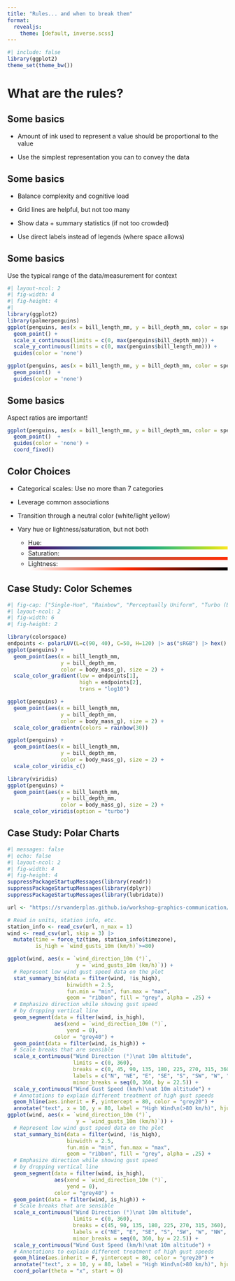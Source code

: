 ```yaml
---
title: "Rules... and when to break them"
format: 
  revealjs:
    theme: [default, inverse.scss]
---
```


```r
#| include: false
library(ggplot2)
theme_set(theme_bw())
```

# What are the rules?

## Some basics

- Amount of ink used to represent a value should be proportional to the value

- Use the simplest representation you can to convey the data

## Some basics

- Balance complexity and cognitive load

- Grid lines are helpful, but not too many

- Show data + summary statistics (if not too crowded)

- Use direct labels instead of legends (where space allows)

## Some basics

Use the typical range of the data/measurement for context

```r
#| layout-ncol: 2
#| fig-width: 4
#| fig-height: 4
#| 
library(ggplot2)
library(palmerpenguins)
ggplot(penguins, aes(x = bill_length_mm, y = bill_depth_mm, color = species)) + 
  geom_point() + 
  scale_x_continuous(limits = c(0, max(penguins$bill_depth_mm))) + 
  scale_y_continuous(limits = c(0, max(penguins$bill_length_mm))) +
  guides(color = 'none')

ggplot(penguins, aes(x = bill_length_mm, y = bill_depth_mm, color = species)) + 
  geom_point()  +
  guides(color = 'none')
```



## Some basics

Aspect ratios are important!

```r

ggplot(penguins, aes(x = bill_length_mm, y = bill_depth_mm, color = species)) + 
  geom_point()  +
  guides(color = 'none') + 
  coord_fixed()
```

## Color Choices

- Categorical scales: Use no more than 7 categories
- Leverage common associations
- Transition through a neutral color (white/light yellow)
- Vary hue or lightness/saturation, but not both

    - Hue: 
        <div id="gradient-css-generator-demo" style="background: linear-gradient(90deg, rgb(68, 1, 84) 0%, rgb(72, 33, 115) 9%, rgb(67, 62, 133) 18%, rgb(56, 89, 140) 27%, rgb(45, 112, 142) 36%, rgb(37,133, 142) 45%, rgb(30, 155, 138) 55%, rgb(43, 176, 127) 64%, rgb(81, 197, 106) 73%, rgb(133, 213, 74) 82%, rgb(194, 223, 35) 91%, rgb(253, 231, 37) 100%);min-width:20em;min-height:0.5em;">
    - Saturation: 
    <div id="gradient-css-generator-demo" style="background: linear-gradient(90deg, hsl(10 0 50) 0%, hsl(10 50 50) 50%, hsl(10 100 50) 100%);min-width:20em;min-height:0.5em;">
        </div>
    - Lightness: 
    <div id="gradient-css-generator-demo" style="background: linear-gradient(90deg, hsl(10 100 100) 0%, hsl(10 100 50) 50%, hsl(10 100 0) 100%);min-width:20em;min-height:0.5em;">
        </div>


## Case Study: Color Schemes {.r-fit-text}


```r
#| fig-cap: ["Single-Hue", "Rainbow", "Perceptually Uniform", "Turbo (Better Rainbow)"]
#| layout-ncol: 2
#| fig-width: 6
#| fig-height: 2

library(colorspace)
endpoints <- polarLUV(L=c(90, 40), C=50, H=120) |> as("sRGB") |> hex()
ggplot(penguins) + 
  geom_point(aes(x = bill_length_mm, 
                 y = bill_depth_mm, 
                 color = body_mass_g), size = 2) + 
  scale_color_gradient(low = endpoints[1], 
                       high = endpoints[2], 
                       trans = "log10")

ggplot(penguins) + 
  geom_point(aes(x = bill_length_mm, 
                 y = bill_depth_mm, 
                 color = body_mass_g), size = 2) + 
  scale_color_gradientn(colors = rainbow(30))

ggplot(penguins) + 
  geom_point(aes(x = bill_length_mm, 
                 y = bill_depth_mm, 
                 color = body_mass_g), size = 2) + 
  scale_color_viridis_c()

library(viridis)
ggplot(penguins) + 
  geom_point(aes(x = bill_length_mm, 
                 y = bill_depth_mm, 
                 color = body_mass_g), size = 2) + 
  scale_color_viridis(option = "turbo")
```


## Case Study: Polar Charts

```r
#| messages: false
#| echo: false
#| layout-ncol: 2
#| fig-width: 4
#| fig-height: 4
suppressPackageStartupMessages(library(readr))
suppressPackageStartupMessages(library(dplyr))
suppressPackageStartupMessages(library(lubridate))

url <- "https://srvanderplas.github.io/workshop-graphics-communication/data/open-meteo-40.39N95.70W305m.csv"

# Read in units, station info, etc.
station_info <- read_csv(url, n_max = 1)
wind <- read_csv(url, skip = 3) |>
  mutate(time = force_tz(time, station_info$timezone), 
         is_high = `wind_gusts_10m (km/h)`>=80)

ggplot(wind, aes(x = `wind_direction_10m (°)`, 
                      y = `wind_gusts_10m (km/h)`)) + 
  # Represent low wind gust speed data on the plot
  stat_summary_bin(data = filter(wind, !is_high), 
                   binwidth = 2.5,
                   fun.min = "min", fun.max = "max", 
                   geom = "ribbon", fill = "grey", alpha = .25) + 
  # Emphasize direction while showing gust speed 
  # by dropping vertical line
  geom_segment(data = filter(wind, is_high), 
               aes(xend = `wind_direction_10m (°)`, 
                   yend = 0), 
               color = "grey40") +  
  geom_point(data = filter(wind, is_high)) + 
  # Scale breaks that are sensible
  scale_x_continuous("Wind Direction (°)\nat 10m altitude", 
                     limits = c(0, 360), 
                     breaks = c(0, 45, 90, 135, 180, 225, 270, 315, 360), 
                     labels = c("N", "NE", "E", "SE", "S", "SW", "W", "NW", "N"), 
                     minor_breaks = seq(0, 360, by = 22.5)) + 
  scale_y_continuous("Wind Gust Speed (km/h)\nat 10m altitude") +
  # Annotations to explain different treatment of high gust speeds
  geom_hline(aes.inherit = F, yintercept = 80, color = "grey20") + 
  annotate("text", x = 10, y = 80, label = "High Wind\n(>80 km/h)", hjust=-0.1, vjust = -0.1)
ggplot(wind, aes(x = `wind_direction_10m (°)`, 
                      y = `wind_gusts_10m (km/h)`)) + 
  # Represent low wind gust speed data on the plot
  stat_summary_bin(data = filter(wind, !is_high), 
                   binwidth = 2.5,
                   fun.min = "min", fun.max = "max", 
                   geom = "ribbon", fill = "grey", alpha = .25) + 
  # Emphasize direction while showing gust speed 
  # by dropping vertical line
  geom_segment(data = filter(wind, is_high), 
               aes(xend = `wind_direction_10m (°)`, 
                   yend = 0), 
               color = "grey40") +  
  geom_point(data = filter(wind, is_high)) + 
  # Scale breaks that are sensible
  scale_x_continuous("Wind Direction (°)\nat 10m altitude", 
                     limits = c(0, 360), 
                     breaks = c(45, 90, 135, 180, 225, 270, 315, 360), 
                     labels = c("NE", "E", "SE", "S", "SW", "W", "NW", "N"), 
                     minor_breaks = seq(0, 360, by = 22.5)) + 
  scale_y_continuous("Wind Gust Speed (km/h)\nat 10m altitude") +
  # Annotations to explain different treatment of high gust speeds
  geom_hline(aes.inherit = F, yintercept = 80, color = "grey20") + 
  annotate("text", x = 10, y = 80, label = "High Wind\n(>80 km/h)", hjust=-0.1, vjust = -0.1) +
  coord_polar(theta = "x", start = 0)
```